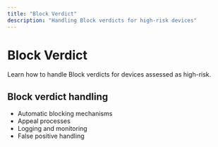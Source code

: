 ```yaml
---
title: "Block Verdict"
description: "Handling Block verdicts for high-risk devices"
---
```


# Block Verdict

Learn how to handle Block verdicts for devices assessed as high-risk.

## Block verdict handling

- Automatic blocking mechanisms
- Appeal processes
- Logging and monitoring
- False positive handling
